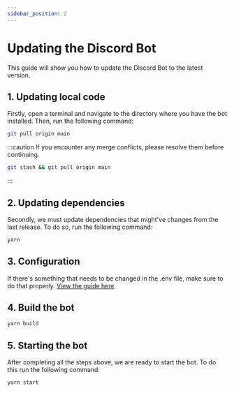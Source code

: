 ```yaml
---
sidebar_position: 2
---
```


# Updating the Discord Bot

This guide will show you how to update the Discord Bot to the latest version.

## 1. Updating local code

Firstly, open a terminal and navigate to the directory where you have the bot installed.
Then, run the following command:

```bash
git pull origin main
```

:::caution
If you encounter any merge conflicts, please resolve them before continuing.

```bash
git stash && git pull origin main
```

:::

## 2. Updating dependencies

Secondly, we must update dependencies that might've changes from the last release. To do so, run the following command:

```bash
yarn
```

## 3. Configuration

If there's something that needs to be changed in the .env file, make sure to do that properly. [View the guide here](/docs/guides/how-to-properly-update-env)

## 4. Build the bot

```bash
yarn build
```

## 5. Starting the bot

After completing all the steps above, we are ready to start the bot. To do this run the following command:

```bash
yarn start
```
